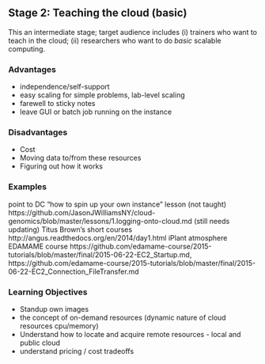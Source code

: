 ##  Stage 2: Teaching the cloud (basic)

This an intermediate stage; target audience includes (i) trainers who want to teach in the cloud; (ii) researchers who want to do *basic* scalable computing.

### Advantages

* independence/self-support
* easy scaling for simple problems, lab-level scaling
* farewell to sticky notes
* leave GUI or batch job running on the instance

### Disadvantages

* Cost
* Moving data to/from these resources 
* Figuring out how it works

### Examples
point to DC “how to spin up your own instance” lesson (not taught) https://github.com/JasonJWilliamsNY/cloud-genomics/blob/master/lessons/1.logging-onto-cloud.md (still needs updating)
Titus Brown’s short courses http://angus.readthedocs.org/en/2014/day1.html
iPlant atmosphere
EDAMAME course https://github.com/edamame-course/2015-tutorials/blob/master/final/2015-06-22-EC2_Startup.md, https://github.com/edamame-course/2015-tutorials/blob/master/final/2015-06-22-EC2_Connection_FileTransfer.md

### Learning Objectives

- Standup own images
- the concept of on-demand resources (dynamic nature of cloud resources cpu/memory)
- Understand how to locate and acquire remote resources - local and public cloud
- understand pricing / cost tradeoffs

